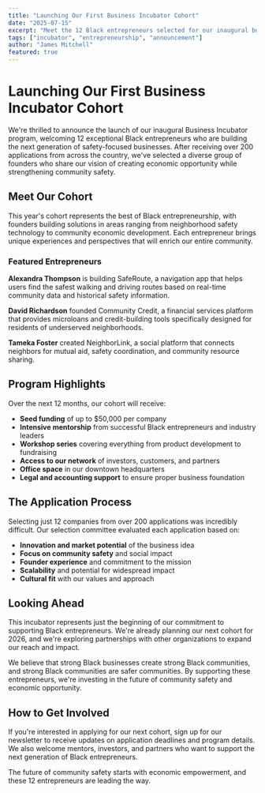 ```yaml
---
title: "Launching Our First Business Incubator Cohort"
date: "2025-07-15"
excerpt: "Meet the 12 Black entrepreneurs selected for our inaugural business incubator program, focused on safety and community impact."
tags: ["incubator", "entrepreneurship", "announcement"]
author: "James Mitchell"
featured: true
---
```


# Launching Our First Business Incubator Cohort

We're thrilled to announce the launch of our inaugural Business Incubator program, welcoming 12 exceptional Black entrepreneurs who are building the next generation of safety-focused businesses. After receiving over 200 applications from across the country, we've selected a diverse group of founders who share our vision of creating economic opportunity while strengthening community safety.

## Meet Our Cohort

This year's cohort represents the best of Black entrepreneurship, with founders building solutions in areas ranging from neighborhood safety technology to community economic development. Each entrepreneur brings unique experiences and perspectives that will enrich our entire community.

### Featured Entrepreneurs

**Alexandra Thompson** is building SafeRoute, a navigation app that helps users find the safest walking and driving routes based on real-time community data and historical safety information.

**David Richardson** founded Community Credit, a financial services platform that provides microloans and credit-building tools specifically designed for residents of underserved neighborhoods.

**Tameka Foster** created NeighborLink, a social platform that connects neighbors for mutual aid, safety coordination, and community resource sharing.

## Program Highlights

Over the next 12 months, our cohort will receive:

- **Seed funding** of up to $50,000 per company
- **Intensive mentorship** from successful Black entrepreneurs and industry leaders
- **Workshop series** covering everything from product development to fundraising
- **Access to our network** of investors, customers, and partners
- **Office space** in our downtown headquarters
- **Legal and accounting support** to ensure proper business foundation

## The Application Process

Selecting just 12 companies from over 200 applications was incredibly difficult. Our selection committee evaluated each application based on:

- **Innovation and market potential** of the business idea
- **Focus on community safety** and social impact
- **Founder experience** and commitment to the mission
- **Scalability** and potential for widespread impact
- **Cultural fit** with our values and approach

## Looking Ahead

This incubator represents just the beginning of our commitment to supporting Black entrepreneurs. We're already planning our next cohort for 2026, and we're exploring partnerships with other organizations to expand our reach and impact.

We believe that strong Black businesses create strong Black communities, and strong Black communities are safer communities. By supporting these entrepreneurs, we're investing in the future of community safety and economic opportunity.

## How to Get Involved

If you're interested in applying for our next cohort, sign up for our newsletter to receive updates on application deadlines and program details. We also welcome mentors, investors, and partners who want to support the next generation of Black entrepreneurs.

The future of community safety starts with economic empowerment, and these 12 entrepreneurs are leading the way.
